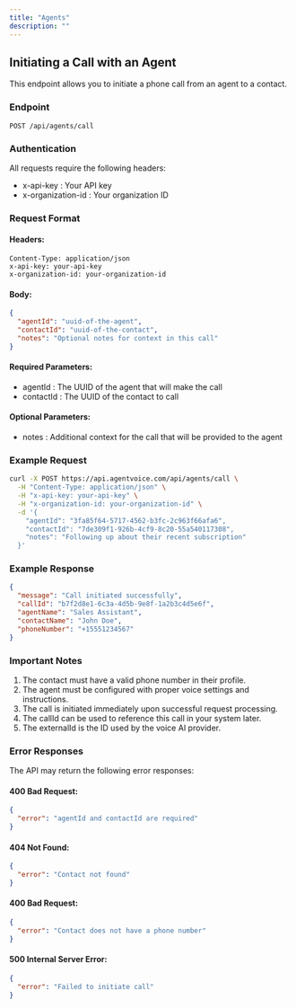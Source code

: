 ```yaml
---
title: "Agents"
description: ""
---
```


## Initiating a Call with an Agent

This endpoint allows you to initiate a phone call from an agent to a contact.

### Endpoint

```http
POST /api/agents/call
```

### Authentication

All requests require the following headers:

- x-api-key : Your API key
- x-organization-id : Your organization ID

### Request Format

#### Headers:

```http
Content-Type: application/json
x-api-key: your-api-key
x-organization-id: your-organization-id
```

#### Body:

```json
{
  "agentId": "uuid-of-the-agent",
  "contactId": "uuid-of-the-contact",
  "notes": "Optional notes for context in this call"
}
```

#### Required Parameters:

- agentId : The UUID of the agent that will make the call
- contactId : The UUID of the contact to call

#### Optional Parameters:

- notes : Additional context for the call that will be provided to the agent

### Example Request

```bash
curl -X POST https://api.agentvoice.com/api/agents/call \
  -H "Content-Type: application/json" \
  -H "x-api-key: your-api-key" \
  -H "x-organization-id: your-organization-id" \
  -d '{
    "agentId": "3fa85f64-5717-4562-b3fc-2c963f66afa6",
    "contactId": "7de309f1-926b-4cf9-8c20-55a540117308",
    "notes": "Following up about their recent subscription"
  }'
```

### Example Response

```json
{
  "message": "Call initiated successfully",
  "callId": "b7f2d8e1-6c3a-4d5b-9e8f-1a2b3c4d5e6f",
  "agentName": "Sales Assistant",
  "contactName": "John Doe",
  "phoneNumber": "+15551234567"
}
```

### Important Notes

1. The contact must have a valid phone number in their profile.
2. The agent must be configured with proper voice settings and instructions.
3. The call is initiated immediately upon successful request processing.
4. The callId can be used to reference this call in your system later.
5. The externalId is the ID used by the voice AI provider.

### Error Responses

The API may return the following error responses:

#### 400 Bad Request:

```json
{
  "error": "agentId and contactId are required"
}
```

#### 404 Not Found:

```json
{
  "error": "Contact not found"
}
```

#### 400 Bad Request:

```json
{
  "error": "Contact does not have a phone number"
}
```

#### 500 Internal Server Error:

```json
{
  "error": "Failed to initiate call"
}
```